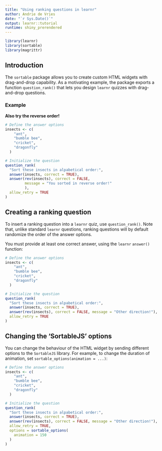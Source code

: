 ---
title: "Using ranking questions in learnr"
author: Andrie de Vries
date: "`r Sys.Date()`"
output: learnr::tutorial
runtime: shiny_prerendered
---

```{r setup, include=FALSE}
library(learnr)
library(sortable)
library(magrittr)
```

## Introduction

The `sortable` package allows you to create custom HTML widgets with drag-and-drop capability.  As a motivating example, the package exports a function `question_rank()` that lets you design `learnr` quizzes with drag-and-drop questions.

### Example

**Also try the reverse order!**

```{r insects-demo, echo=FALSE}
# Define the answer options
insects <- c(
    "ant",
    "bumble bee",
    "cricket",
    "dragonfly"
  )

# Initialize the question
question_rank(
  "Sort these insects in alpabetical order:",
  answer(insects, correct = TRUE),
  answer(rev(insects), correct = FALSE,
         message = "You sorted in reverse order!"
         ),
  allow_retry = TRUE
)
```


## Creating a ranking question

To insert a ranking question into a `learnr` quiz, use `question_rank()`.  Note that, unlike standard `learnr` questions, ranking questions will by default randomize the order of the answer options.

You must provide at least one correct answer, using the `learnr` `answer()` function:

```{r insects-code}
# Define the answer options
insects <- c(
    "ant",
    "bumble bee",
    "cricket",
    "dragonfly"
  )

# Initialize the question
question_rank(
  "Sort these insects in alpabetical order:",
  answer(insects, correct = TRUE),
  answer(rev(insects), correct = FALSE, message = "Other direction!"),
  allow_retry = TRUE
)
```


## Changing the 'SortableJS' options

You can change the behaviour of the HTML widget by sending different options to the `SortableJS` library.  For example, to change the duration of animation, set `sortable_options(animation = ...)`:

```{r insects-code-options}
# Define the answer options
insects <- c(
    "ant",
    "bumble bee",
    "cricket",
    "dragonfly"
  )

# Initialize the question
question_rank(
  "Sort these insects in alpabetical order:",
  answer(insects, correct = TRUE),
  answer(rev(insects), correct = FALSE, message = "Other direction!"),
  allow_retry = TRUE,
  options = sortable_options(
    animation = 150
  )
)
```
